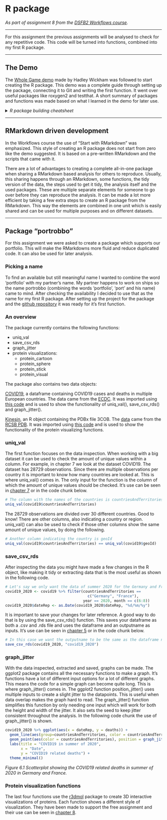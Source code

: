 # R package {#package}

_As part of assignment 8 from the [DSFB2 Workflows course](https://lesmaterialen.rstudio.hu.nl/workflows-reader/rpackages.html)._

----

For this assignment the previous assignments will be analysed to check for any repetitive code. This code will be turned into functions, combined into my first R package. 

----

## The Demo

The [Whole Game demo](https://r-pkgs.org/whole-game.html) made by Hadley Wickham was followed to start creating the R package. This demo was a complete guide through setting up the package, connecting it to Git and writing the first function. It went over useful packages like roxygen2 and testthat. A short summary of packages and functions was made based on what I learned in the demo for later use.

<details><summary><i>R package building cheatsheet</i></summary>
<b>Useful libraries:</b><br>
library(devtools)<br>
library(usethis)<br>
library(roxygen2)<br>
library(testthat)<br>

<b>How roxygen2 works:</b>
<ol><li>Put cursor in function</li>
<li>Code -> insert roxygen skeleton/li>>
<li>Fill in necessary details</li></ol>

<b>Important functions:</b><br>
create_package("~/path/to/package/packaganame")<br>
-- Creates package

use_git()<br>
-- Connects to git

use_r("filename")<br>
-- Opens/creates script in R/

load_all()<br>
-- Loads all functions without using globalenv

exists("function", where = globalenv(), inherits = FALSE)<br>
-- Checks if function exists in globalenv

check()<br>
-- Checks entire package for errors/warnings/notes

use_mit_license()<br>
-- Sets license to MIT

document()<br>
-- Creates/updates the manuals in man/ based on roxygen<br>
-- Updates the NAMESPACE file

install()<br>
-- Installs the package

use_testthat()<br>
-- Declares our intent to write tests<br>
-- Creates test directories

use_test("functionname")<br>
-- Opens/create a testfile

test()<br>
-- Performs all tests

use_package("packagename")<br>
-- Add a package to import in DESCRIPTION

rename_files("oldname", "newname")<br>
-- Rename files

use_readme_rmd()<br>
-- Writes README template<br>
-- Adds readme to the ignore file

build_readme()<br>
-- Updates the readme.md file based on the readme.rmd
</details>

----

## RMarkdown driven development

In the Workflows course the use of "Start with RMarkdown" was emphasized. This style of creating an R package does not start from zero like the demo suggested. It is based on a pre-written RMarkdown and the scripts that came with it. 

There are a lot of advantages to creating a complete all-in-one package when sharing a RMarkdown based analysis for others to reproduce. Usually, this sharing happens through an RMarkdown, some functions, the tidy version of the data, the steps used to get it tidy, the analysis itself and the used packages. These are multiple separate elements for someone to go over before they can reproduce the analysis. It can be made a lot more efficient by taking a few extra steps to create an R package from the RMarkdown. This way the elements are combined in one unit which is easily shared and can be used for multiple purposes and on different datasets.

----

## Package "portrobbo"

For this assignment we were asked to create a package which supports our portfolio. This will make the RMarkdowns more fluid and reduce duplicated code. It can also be used for later analysis.

### Picking a name

To find an available but still meaningful name I wanted to combine the word 'portfolio' with my partner's name. My partner happens to work on ships so the name portrobbo (combining the words 'portfolio', 'port' and his name) came to mind. After checking the availability I decided to use that as the name for my first R package. After setting up the project for the package and the [github repository](https://github.com/mirthhe/portrobbo) it was ready for it's first function. 

### An overview

The package currently contains the following functions:
<ul>
<li>uniq_val</li>
<li>save_csv_rds</li>
<li>graph_jitter</li>
<li>protein visualizations:<ul>
<li>protein_cartoon</li>
<li>protein_sphere</li>
<li>protein_stick</li>
<li>protein_visual</li></ul></ul>

The package also contains two data objects:

[COVID19](https://github.com/mirthhe/portrobbo/blob/main/data/covid19.rda), a dataframe containing COVID19 cases and deaths in multiple European countries. The data came from the [ECDC](https://www.ecdc.europa.eu/en/publications-data/download-todays-data-geographic-distribution-covid-19-cases-worldwide). It was imported using [this code](https://github.com/mirthhe/portrobbo/blob/main/data-raw/covid19.R) and is used to show the functionality of uniq_val(), save_csv_rds() and graph_jitter().

[Kinesin](https://github.com/mirthhe/portrobbo/blob/main/data/kinesin.rda), an R object containing the PDBx file 3COB. The [data](https://github.com/mirthhe/portrobbo/blob/main/data-raw/3cob.pdb) came from the [RCSB PDB](https://www.rcsb.org/structure/3COB). It was imported using [this code](https://github.com/mirthhe/portrobbo/blob/main/data-raw/kinesin.R) and is used to show the functionality of the protein visualizing functions.

### uniq_val

The first function focuses on the data inspection. When working with a big dataset it can be used to check the amount of unique values within a column. For example, in chapter 7 we look at the dataset COVID19. The dataset has 28729 observations. Since there are multiple observations per country it is important to know how many countries are looked at. This is where uniq_val() comes in. The only input for the function is the column of which the amount of unique values should be checked. It's use can be seen in [chapter 7](Workflows_Portfolio_9.html) or in the code chunk below. 

```r
# The column with the names of the countries is countriesAndTerritories
uniq_val(covid19$countriesAndTerritories)
```

The 28729 observations are divided over 30 different countries. Good to know! There are other columns, also indicating a country or region. uniq_val() can also be used to check if those other columns show the same amount of unique values, by doing the following.

```r
# Another column indicating the country is geoId
uniq_val(covid19$countriesAndTerritories) == uniq_val(covid19$geoId)
```

### save_csv_rds

After inspecting the data you might have made a few changes in the R object, like making it tidy or extracting data that is the most useful as shown in the following code. 

```r
# Let's say we only want the data of summer 2020 for the Germany and France
covid19_2020 <- covid19 %>% filter(countriesAndTerritories == 
                                     c("Germany", "France"), 
                                   year == 2020, month == c(6:8))
covid19_2020$dateRep <- as.Date(covid19_2020$dateRep, "%d/%m/%y")
```

It is important to save your changes for later reference. A good way to do that is by using the save_csv_rds() function. This saves your dataframe as both a .csv and .rds file and uses the dataframe and an outputname as inputs. It's use can be seen in [chapter 5](Workflows_Portfolio_7.html) or in the code chunk below.

```r
# In this case we want the outputname to be the same as the dataframe name
save_csv_rds(covid19_2020, "covid19_2020")
```

### graph_jitter

With the data inspected, extracted and saved, graphs can be made. The ggplot2 package contains all the necessary functions to make a graph. It's functions have a lot of different input options for a lot of different graphs. This means the code for a simple graph can become quite long. This is where graph_jitter() comes in. The ggplot2 function position_jitter() uses multiple inputs to create a slight jitter to the datapoints. This is useful when data overlap makes the graph hard to read. The graph_jitter() function simplifies this function by only needing one input which will work for both the height and width of the jitter. It also sets the seed to keep jitter consistent throughout the analysis. In the following code chunk the use of graph_jitter() is shown.

```r
covid19_2020 %>% ggplot(aes(x = dateRep, y = deaths)) +
  geom_line(aes(group=countriesAndTerritories, color = countriesAndTerritories)) +
  geom_point(aes(color = countriesAndTerritories), position = graph_jitter(0.3)) +
  labs(title = "COVID19 in summer of 2020",
       x = "Date",
       y = "COVID19 related deaths") +
  theme_minimal()
```

_Figure 6.1 Scatterplot showing the COVID19 related deaths in summer of 2020 in Germany and France._

### Protein visualization functions

The last four functions use the [r3dmol](https://github.com/swsoyee/r3dmol) package to create 3D interactive visualizations of proteins. Each function shows a different style of visualization. They have been made to support the free assignment and their use  can be seen in [chapter 8](Workflows_Portfolio_Free.html#applying-in-r). 